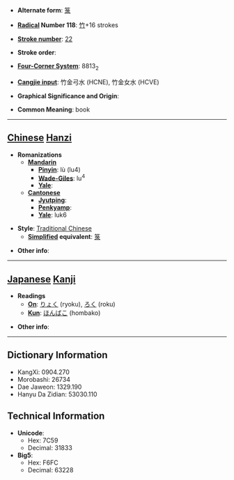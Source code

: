 * '''Alternate form''': [[箓]]

* '''[[Wiktionary:Chinese radical index| Radical]] Number 118''': [[Wiktionary:Chinese radical index 竹|竹]]+16 strokes

* '''[[Wiktionary:Chinese total strokes index|Stroke number]]''': [[Wiktionary:Chinese total strokes index 22|22]]

* '''Stroke order''': 

* '''[[Wiktionary:Chinese four corner index|Four-Corner System]]''': 8813<sub>2</sub>

* '''[[Wiktionary:Chinese Cangjie index|Cangjie input]]''': 竹金弓水 (HCNE), 竹金女水 (HCVE)

* '''Graphical Significance and Origin''': 

* '''Common Meaning''': book

----

== [[Chinese]] [[Hanzi]] ==

* '''Romanizations'''
** '''[[Mandarin]]'''
*** '''[[Pinyin]]''': lù (lu4)
*** '''[[Wade-Giles]]''': lu<sup>4</sup>
*** '''[[Yale]]''': 
** '''[[Cantonese]]'''
*** '''[[Jyutping]]''':
*** '''[[Penkyamp]]''': 
*** '''[[Yale]]''': luk6

* '''Style''': [[Traditional Chinese]] 
** '''[[Simplified Chinese|Simplified]] equivalent''': [[箓]]

* '''Other info''': 

----

== [[Japanese]] [[Kanji]] ==

* '''Readings'''
** '''[[On]]''': [[りょく]] (ryoku), [[ろく]] (roku)
** '''[[Kun]]''': [[ほんばこ]] (hombako)

* '''Other info''':  

----

== Dictionary Information ==

* KangXi: 0904.270
* Morobashi: 26734
* Dae Jaweon: 1329.190
* Hanyu Da Zidian: 53030.110

== Technical Information ==

* '''Unicode''':
** Hex: 7C59
** Decimal: 31833
* '''Big5''':
** Hex: F6FC
** Decimal: 63228
